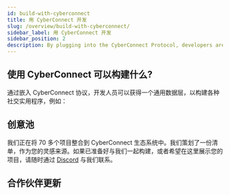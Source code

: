```yaml
---
id: build-with-cyberconnect
title: 用 CyberConnect 开发
slug: /overview/build-with-cyberconnect/
sidebar_label: 用 CyberConnect 开发
sidebar_position: 2
description: By plugging into the CyberConnect Protocol, developers are provided with a universal data layer to build a variety of social utilities.
---
```


<head>
  <script
    src="https://platform.twitter.com/widgets.js"
    charSet="utf-8"
  ></script>
</head>

## 使用 CyberConnect 可以构建什么?

通过嵌入 CyberConnect 协议，开发人员可以获得一个通用数据层，以构建各种社交实用程序，例如：


<UsecaseCards />

## 创意池

我们正在将 70 多个项目整合到 CyberConnect 生态系统中。我们策划了一份清单，作为您的灵感来源。如果已准备好与我们一起构建，或者希望在这里展示您的项目，请随时通过 [Discord](https://discord.gg/c7YPrT9P) 与我们联系。


<ShowcaseCards />

## 合作伙伴更新


<PartnershipTwitterCards />
